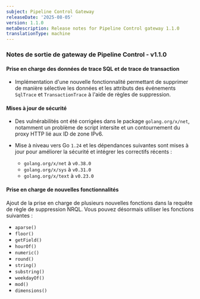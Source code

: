 ```yaml
---
subject: Pipeline Control Gateway
releaseDate: '2025-08-05'
version: 1.1.0
metaDescription: Release notes for Pipeline Control gateway 1.1.0
translationType: machine
---
```


### Notes de sortie de gateway de Pipeline Control - v1.1.0

#### Prise en charge des données de trace SQL et de trace de transaction

* Implémentation d&apos;une nouvelle fonctionnalité permettant de supprimer de manière sélective les données et les attributs des événements `SqlTrace` et `TransactionTrace` à l&apos;aide de règles de suppression.

#### Mises à jour de sécurité

* Des vulnérabilités ont été corrigées dans le package `golang.org/x/net`, notamment un problème de script intersite et un contournement du proxy HTTP lié aux ID de zone IPv6.

* Mise à niveau vers Go `1.24` et les dépendances suivantes sont mises à jour pour améliorer la sécurité et intégrer les correctifs récents :

  * `golang.org/x/net` à `v0.38.0`
  * `golang.org/x/sys` à `v0.31.0`
  * `golang.org/x/text` à `v0.23.0`

#### Prise en charge de nouvelles fonctionnalités

Ajout de la prise en charge de plusieurs nouvelles fonctions dans la requête de règle de suppression NRQL. Vous pouvez désormais utiliser les fonctions suivantes :

* `aparse()`
* `floor()`
* `getField()`
* `hourOf()`
* `numeric()`
* `round()`
* `string()`
* `substring()`
* `weekdayOf()`
* `mod()`
* `dimensions()`